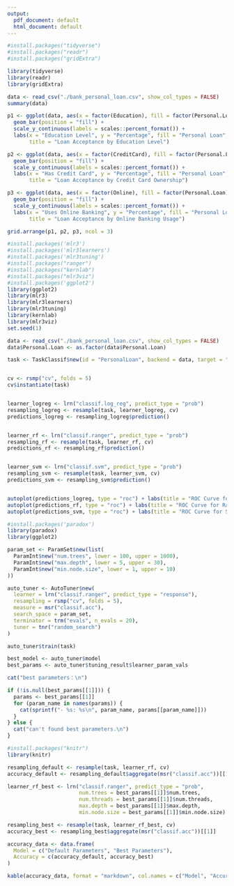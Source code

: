 ---
output:
  pdf_document: default
  html_document: default
---

```{r}
#install.packages("tidyverse")
#install.packages("readr")
#install.packages("gridExtra")

library(tidyverse)
library(readr)
library(gridExtra)

data <- read_csv("./bank_personal_loan.csv", show_col_types = FALSE)
summary(data)  

p1 <- ggplot(data, aes(x = factor(Education), fill = factor(Personal.Loan))) + 
  geom_bar(position = "fill") +
  scale_y_continuous(labels = scales::percent_format()) +
  labs(x = "Education Level", y = "Percentage", fill = "Personal Loan", 
       title = "Loan Acceptance by Education Level")

p2 <- ggplot(data, aes(x = factor(CreditCard), fill = factor(Personal.Loan))) + 
  geom_bar(position = "fill") +
  scale_y_continuous(labels = scales::percent_format()) +
  labs(x = "Has Credit Card", y = "Percentage", fill = "Personal Loan", 
       title = "Loan Acceptance by Credit Card Ownership")

p3 <- ggplot(data, aes(x = factor(Online), fill = factor(Personal.Loan))) + 
  geom_bar(position = "fill") +
  scale_y_continuous(labels = scales::percent_format()) +
  labs(x = "Uses Online Banking", y = "Percentage", fill = "Personal Loan", 
       title = "Loan Acceptance by Online Banking Usage")

grid.arrange(p1, p2, p3, ncol = 3) 
```



```{r}
#install.packages('mlr3')
#install.packages('mlr3learners')
#install.packages('mlr3tuning')
#install.packages("ranger")
#install.packages("kernlab")
#install.packages("mlr3viz")
#install.packages('ggplot2')
library(ggplot2)
library(mlr3)
library(mlr3learners)
library(mlr3tuning)
library(kernlab)
library(mlr3viz)
set.seed(1)

data <- read_csv("./bank_personal_loan.csv", show_col_types = FALSE)
data$Personal.Loan <- as.factor(data$Personal.Loan)

task <- TaskClassif$new(id = "PersonalLoan", backend = data, target = "Personal.Loan")


cv <- rsmp("cv", folds = 5)
cv$instantiate(task)


learner_logreg <- lrn("classif.log_reg", predict_type = "prob")
resampling_logreg <- resample(task, learner_logreg, cv)
predictions_logreg <- resampling_logreg$prediction()


learner_rf <- lrn("classif.ranger", predict_type = "prob")
resampling_rf <- resample(task, learner_rf, cv)
predictions_rf <- resampling_rf$prediction()


learner_svm <- lrn("classif.svm", predict_type = "prob")
resampling_svm <- resample(task, learner_svm, cv)
predictions_svm <- resampling_svm$prediction()


autoplot(predictions_logreg, type = "roc") + labs(title = "ROC Curve for Logistic Regression")
autoplot(predictions_rf, type = "roc") + labs(title = "ROC Curve for Random Forest")
autoplot(predictions_svm, type = "roc") + labs(title = "ROC Curve for SVM")
```


```{r}
#install.packages('paradox')
library(paradox)
library(ggplot2)

param_set <- ParamSet$new(list(
  ParamInt$new("num.trees", lower = 100, upper = 1000),
  ParamInt$new("max.depth", lower = 5, upper = 30),
  ParamInt$new("min.node.size", lower = 1, upper = 10)
))

auto_tuner <- AutoTuner$new(
  learner = lrn("classif.ranger", predict_type = "response"),
  resampling = rsmp("cv", folds = 5), 
  measure = msr("classif.acc"), 
  search_space = param_set,
  terminator = trm("evals", n_evals = 20), 
  tuner = tnr("random_search") 
)

auto_tuner$train(task)

best_model <- auto_tuner$model
best_params <- auto_tuner$tuning_result$learner_param_vals

cat("best parameters：\n")

if (!is.null(best_params[[1]])) {
  params <- best_params[[1]]
  for (param_name in names(params)) {
    cat(sprintf("- %s: %s\n", param_name, params[[param_name]]))
  }
} else {
  cat("can't found best parameters.\n")
}


```
```{r}
#install.packages("knitr")
library(knitr)

resampling_default <- resample(task, learner_rf, cv)
accuracy_default <- resampling_default$aggregate(msr("classif.acc"))[[1]]

learner_rf_best <- lrn("classif.ranger", predict_type = "prob",
                       num.trees = best_params[[1]]$num.trees,
                       num.threads = best_params[[1]]$num.threads,
                       max.depth = best_params[[1]]$max.depth,
                       min.node.size = best_params[[1]]$min.node.size)

resampling_best <- resample(task, learner_rf_best, cv)
accuracy_best <- resampling_best$aggregate(msr("classif.acc"))[[1]]

accuracy_data <- data.frame(
  Model = c("Default Parameters", "Best Parameters"),
  Accuracy = c(accuracy_default, accuracy_best)
)

kable(accuracy_data, format = "markdown", col.names = c("Model", "Accuracy"), caption = "Classification Accuracy Comparison")
```





